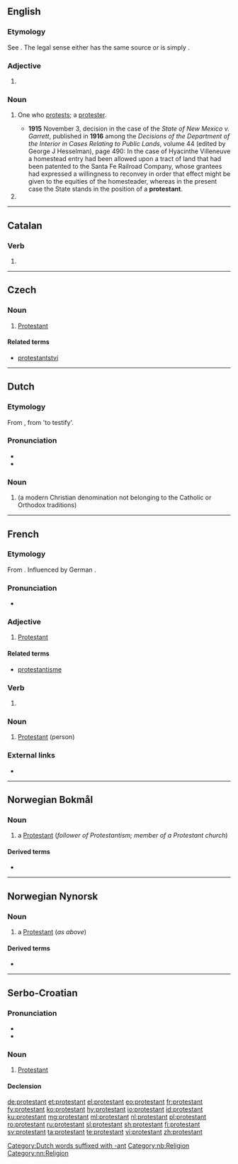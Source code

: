 {{also|Protestant}}
==English==

===Etymology===
See {{m|en|Protestant}}. The legal sense either has the same source or is simply {{suffix|protest|ant|lang=en}}.

===Adjective===
{{en-adj}}

# {{alternative case form of|Protestant|lang=en}}
#: {{usex|a '''protestant''' effort|lang=en}}
#: {{usex|'''protestant''' work ethic|lang=en}}

===Noun===
{{en-noun}}

# {{context|chiefly|legal|lang=en}} One who [[protest]]s; a [[protester]].
#* '''1915''' November 3, decision in the case of the ''State of New Mexico v. Garrett'', published in '''1916''' among the ''Decisions of the Department of the Interior in Cases Relating to Public Lands'', volume 44 (edited by George J Hesselman), page 490: In the case of Hyacinthe Villeneuve a homestead entry had been allowed upon a tract of land that had been patented to the Santa Fe Railroad Company, whose grantees had expressed a willingness to reconvey in order that effect might be given to the equities of the homesteader, whereas in the present case the State stands in the position of a '''protestant'''.
# {{alternative case form of|Protestant|lang=en}}

----

==Catalan==

===Verb===
{{head|ca|verb form}}

# {{ca-verb form of|t=pres|m=ptc|protestar}}

----

==Czech==

===Noun===
{{cs-noun|g=m}}

# [[Protestant]] {{gloss|person}}

====Related terms====
* [[protestantství]] {{g|n}}

----

==Dutch==
{{wikipedia|lang=nl}}

===Etymology===
From {{etyl|fr|nl}} {{term|protestant|lang=fr}}, from {{etyl|la|nl}} {{l|la|prōtestārī}} 'to testify'.

===Pronunciation===
* {{audio|Nl-protestant.ogg|Audio|lang=nl}}
* {{hyphenation|pro|tes|tant|lang=nl}}

===Noun===
{{nl-noun|m|-en|protestantje}}

# {{l|en|Protestant}} (a modern Christian denomination not belonging to the Catholic or Orthodox traditions)

[[Category:Dutch words suffixed with -ant]]

----

==French==

===Etymology===
From {{suffix|protester|ant|lang=fr}}. Influenced by German {{term|Protestant|lang=de}}.

===Pronunciation===
* {{audio|Fr-protestant.ogg|Audio|lang=fr}}

===Adjective===
{{fr-adj}}

# [[Protestant]]

====Related terms====
* [[protestantisme]]

===Verb===
{{head|fr|present participle}}

# {{present participle of|protester|lang=fr|nocat=1}}

===Noun===
{{fr-noun|m|f=protestante}}

# [[Protestant]] (person)

===External links===
* {{R:TLFi}}

----

==Norwegian Bokmål==
{{wikipedia|lang=no|protestantisme}}

===Noun===
{{head|nb|noun|g=m|definite singular|protestanten|indefinite plural|protestanter|definite plural|protestantene}}

# a [[Protestant]] (''follower of Protestantism; member of a Protestant church'')

====Derived terms====
* {{l|nb|protestantisk}}

[[Category:nb:Religion]]

----

==Norwegian Nynorsk==

===Noun===
{{head|nn|noun|g=m|definite singular|protestanten|indefinite plural|protestantar|definite plural|protestantane}}

# a [[Protestant]] (''as above'')

====Derived terms====
* {{l|nn|protestantisk}}

[[Category:nn:Religion]]

----

==Serbo-Croatian==

===Pronunciation===
* {{IPA|/protěstant/|lang=sh}}
* {{hyphenation|pro|te|stant|lang=sh}}

===Noun===
{{sh-noun|g=m|head=protèstant|r|протестант|протѐстант}}

# {{context|Christianity|lang=sh}} [[Protestant]]

====Declension====
{{sh-decl-noun
|protèstant|protestanti
|protestanta|protèstanātā
|protestantu|protestantima
|protestanta|protestante
|protestante|protestanti
|protestantu|protestantima
|protestantom|protestantima
}}

[[de:protestant]]
[[et:protestant]]
[[el:protestant]]
[[eo:protestant]]
[[fr:protestant]]
[[fy:protestant]]
[[ko:protestant]]
[[hy:protestant]]
[[io:protestant]]
[[id:protestant]]
[[ku:protestant]]
[[mg:protestant]]
[[ml:protestant]]
[[nl:protestant]]
[[pl:protestant]]
[[ro:protestant]]
[[ru:protestant]]
[[sl:protestant]]
[[sh:protestant]]
[[fi:protestant]]
[[sv:protestant]]
[[ta:protestant]]
[[te:protestant]]
[[vi:protestant]]
[[zh:protestant]]